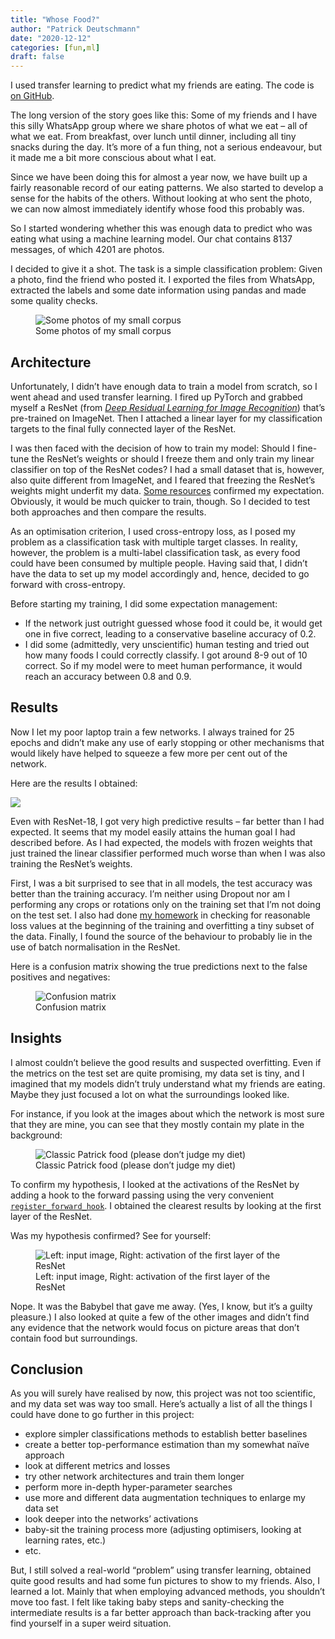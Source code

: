 ```yaml
---
title: "Whose Food?"
author: "Patrick Deutschmann"
date: "2020-12-12"
categories: [fun,ml]
draft: false
---
```



I used transfer learning to predict what my friends are eating. The code is [on GitHub](https://github.com/deutschmn/whose-food).

The long version of the story goes like this: Some of my friends and I have this silly WhatsApp group where we share photos of what we eat – all of what we eat. From breakfast, over lunch until dinner, including all tiny snacks during the day. It’s more of a fun thing, not a serious endeavour, but it made me a bit more conscious about what I eat. 

Since we have been doing this for almost a year now, we have built up a fairly reasonable record of our eating patterns. We also started to develop a sense for the habits of the others. Without looking at who sent the photo, we can now almost immediately identify whose food this probably was. 

So I started wondering whether this was enough data to predict who was eating what using a machine learning model. Our chat contains 8137 messages, of which 4201 are photos. 

I decided to give it a shot. The task is a simple classification problem: Given a photo, find the friend who posted it. I exported the files from WhatsApp, extracted the labels and some date information using pandas and made some quality checks.

![Some photos of my small corpus](img/example.jpg)

## Architecture

Unfortunately, I didn’t have enough data to train a model from scratch, so I went ahead and used transfer learning. I fired up PyTorch and grabbed myself a ResNet (from [*Deep Residual Learning for Image Recognition*](https://arxiv.org/pdf/1512.03385.pdf)) that’s pre-trained on ImageNet. Then I attached a linear layer for my classification targets to the final fully connected layer of the ResNet.

I was then faced with the decision of how to train my model: Should I fine-tune the ResNet’s weights or should I freeze them and only train my linear classifier on top of the ResNet codes? I had a small dataset that is, however, also quite different from ImageNet, and I feared that freezing the ResNet’s weights might underfit my data.  [Some resources](https://cs231n.github.io/transfer-learning/) confirmed my expectation. Obviously, it would be much quicker to train, though. So I decided to test both approaches and then compare the results.

As an optimisation criterion, I used cross-entropy loss, as I posed my problem as a classification task with multiple target classes. In reality, however, the problem is a multi-label classification task, as every food could have been consumed by multiple people. Having said that, I didn’t have the data to set up my model accordingly and, hence, decided to go forward with cross-entropy.

Before starting my training, I did some expectation management: 

- If the network just outright guessed whose food it could be, it would get one in five correct, leading to a conservative baseline accuracy of 0.2.
- I did some (admittedly, very unscientific) human testing and tried out how many foods I could correctly classify. I got around 8-9 out of 10 correct. So if my model were to meet human performance, it would reach an accuracy between 0.8 and 0.9.

## Results

Now I let my poor laptop train a few networks. I always trained for 25 epochs and didn’t make any use of early stopping or other mechanisms that would likely have helped to squeeze a few more per cent out of the network. 

Here are the results I obtained: 

![](img/results.png)

Even with ResNet-18, I got very high predictive results – far better than I had expected. It seems that my model easily attains the human goal I had described before. As I had expected, the models with frozen weights that just trained the linear classifier performed much worse than when I was also training the ResNet’s weights. 

First, I was a bit surprised to see that in all models, the test accuracy was better than the training accuracy. I’m neither using Dropout nor am I performing any crops or rotations only on the training set that I’m not doing on the test set. I also had done [my homework](https://cs231n.github.io/neural-networks-3/#sanitycheck) in checking for reasonable loss values at the beginning of the training and overfitting a tiny subset of the data. Finally, I found the source of the behaviour to probably lie in the use of batch normalisation in the ResNet. 

Here is a confusion matrix showing the true predictions next to the false positives and negatives: 

![Confusion matrix](img/confusion.png)

## Insights

I almost couldn’t believe the good results and suspected overfitting. Even if the metrics on the test set are quite promising, my data set is tiny, and I imagined that my models didn’t truly understand what my friends are eating. Maybe they just focused a lot on what the surroundings looked like.

For instance, if you look at the images about which the network is most sure that they are mine, you can see that they mostly contain my plate in the background:

![Classic Patrick food (please don’t judge my diet)](img/classic_patrick.jpg)

To confirm my hypothesis, I looked at the activations of the ResNet by adding a hook to the forward passing using the very convenient [`register_forward_hook`](https://pytorch.org/docs/stable/generated/torch.nn.Module.html?highlight=register_forward_hook#torch.nn.Module.register_forward_hook). I obtained the clearest results by looking at the first layer of the ResNet. 

Was my hypothesis confirmed? See for yourself:

![Left: input image, Right: activation of the first layer of the ResNet](img/babybel.jpg)

Nope. It was the Babybel that gave me away. (Yes, I know, but it’s a guilty pleasure.) I also looked at quite a few of the other images and didn’t find any evidence that the network would focus on picture areas that don’t contain food but surroundings.

## Conclusion

As you will surely have realised by now, this project was not too scientific, and my data set was way too small. Here’s actually a list of all the things I could have done to go further in this project:

- explore simpler classifications methods to establish better baselines
- create a better top-performance estimation than my somewhat naïve approach
- look at different metrics and losses
- try other network architectures and train them longer
- perform more in-depth hyper-parameter searches
- use more and different data augmentation techniques to enlarge my data set
- look deeper into the networks’ activations
- baby-sit the training process more (adjusting optimisers, looking at learning rates, etc.)
- etc.

But, I still solved a real-world "problem" using transfer learning, obtained quite good results and had some fun pictures to show to my friends. Also, I learned a lot. Mainly that when employing advanced methods, you shouldn’t move too fast. I felt like taking baby steps and sanity-checking the intermediate results is a far better approach than back-tracking after you find yourself in a super weird situation.
